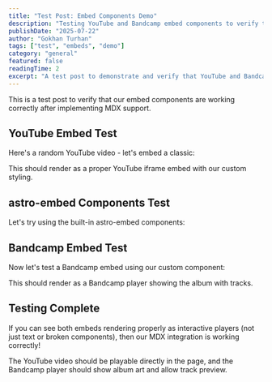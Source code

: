 ```yaml
---
title: "Test Post: Embed Components Demo"
description: "Testing YouTube and Bandcamp embed components to verify they work correctly"
publishDate: "2025-07-22"
author: "Gokhan Turhan"
tags: ["test", "embeds", "demo"]
category: "general"
featured: false
readingTime: 2
excerpt: "A test post to demonstrate and verify that YouTube and Bandcamp embed components are working correctly after the MDX integration."
---
```


This is a test post to verify that our embed components are working correctly after implementing MDX support.

## YouTube Embed Test

Here's a random YouTube video - let's embed a classic:

<YouTubeEmbed url="https://www.youtube.com/watch?v=dQw4w9WgXcQ" />

This should render as a proper YouTube iframe embed with our custom styling.

## astro-embed Components Test

Let's try using the built-in astro-embed components:

<YouTube id="dQw4w9WgXcQ" />

## Bandcamp Embed Test

Now let's test a Bandcamp embed using our custom component:

<BandcampEmbed url="https://bandcamp.com/EmbeddedPlayer/album=1234567890/size=large/bgcol=ffffff/linkcol=0687f5/tracklist=false/artwork=small/transparent=true/" />

This should render as a Bandcamp player showing the album with tracks.

## Testing Complete

If you can see both embeds rendering properly as interactive players (not just text or broken components), then our MDX integration is working correctly!

The YouTube video should be playable directly in the page, and the Bandcamp player should show album art and allow track preview.
